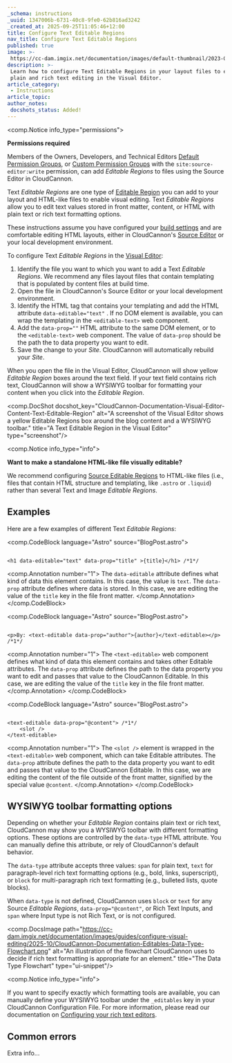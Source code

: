 ```yaml
---
_schema: instructions
_uuid: 1347006b-6731-40c8-9fe0-62b816ad3242
_created_at: 2025-09-25T11:05:46+12:00
title: Configure Text Editable Regions
nav_title: Configure Text Editable Regions
published: true
image: >-
 https://cc-dam.imgix.net/documentation/images/default-thumbnail/2023-Q4/CloudCannon-Documentation-Thumbnail.png
description: >-
 Learn how to configure Text Editable Regions in your layout files to enable
 plain and rich text editing in the Visual Editor.
article_category:
 - Instructions
article_topic:
author_notes:
 docshots_status: Added!
---
```

<comp.Notice info_type="permissions">
  <p><strong>Permissions required</strong></p><p>Members of the Owners, Developers, and Technical Editors <a href="/documentation/articles/what-are-default-permission-groups/">Default Permission Groups</a>, or <a href="/documentation/articles/what-are-custom-permission-groups/">Custom Permission Groups</a> with the <code>site:source-editor:write</code> permission, can add <em>Editable Regions</em> to files using the Source Editor in CloudCannon.</p>
</comp.Notice>

Text *Editable Regions* are one type of [Editable Region](/documentation/articles/what-are-editable-regions/) you can add to your layout and HTML-like files to enable visual editing. Text *Editable Regions* allow you to edit text values stored in front matter, content, or HTML with plain text or rich text formatting options.

These instructions assume you have configured your [build settings](/documentation/articles/configure-your-first-build/) and are comfortable editing HTML layouts, either in CloudCannon's [Source Editor](/documentation/articles/the-source-editor/) or your local development environment.

To configure Text *Editable Regions* in the [Visual Editor](/documentation/articles/the-visual-editor/):

1. Identify the file you want to which you want to add a Text *Editable Regions*. We recommend any files layout files that contain templating that is populated by content files at build time.
2. Open the file in CloudCannon's Source Editor or your local development environment.
3. Identify the HTML tag that contains your templating and add the HTML attribute `data-editable="text"` . If no DOM element is available, you can wrap the templating in the `<editable-text>` web component.
4. Add the `data-prop=""` HTML attribute to the same DOM element, or to the `<editable-text>` web component. The value of `data-prop` should be the path the to data property you want to edit.
5. Save the change to your *Site*. CloudCannon will automatically rebuild your *Site*.

When you open the file in the Visual Editor, CloudCannon will show yellow *Editable Region* boxes around the text field. If your text field contains rich text, CloudCannon will show a WYSIWYG toolbar for formatting your content when you click into the *Editable Region*.

<comp.DocShot docshot_key="CloudCannon-Documentation-Visual-Editor-Content-Text-Editable-Region" alt="A screenshot of the Visual Editor shows a yellow Editable Regions box around the blog content and a WYSIWYG toolbar." title="A Text Editable Region in the Visual Editor" type="screenshot"/>

<comp.Notice info_type="info">
  <p><strong>Want to make a standalone HTML-like file visually editable?</strong></p><p>We recommend configuring <a href="/documentation/articles/configure-source-editable-regions/">Source Editable Regions</a> to HTML-like files (i.e., files that contain HTML structure and templating, like <code>.astro</code> or <code>.liquid</code>) rather than several Text and Image <em>Editable Regions</em>.</p>
</comp.Notice>

## Examples

Here are a few examples of different Text *Editable Regions*:

<comp.CodeBlock language="Astro" source="BlogPost.astro">
``````````

<h1 data-editable="text" data-prop="title" >{title}</h1> /*1*/

``````````
<comp.Annotation number="1">
  The `data-editable` attribute defines what kind of data this element contains. In this case, the value is `text`. The `data-prop` attribute defines where data is stored. In this case, we are editing the value of the `title` key in the file front matter.
</comp.Annotation>
</comp.CodeBlock>

<comp.CodeBlock language="Astro" source="BlogPost.astro">
``````````

<p>By: <text-editable data-prop="author">{author}</text-editable></p> /*1*/

``````````
<comp.Annotation number="1">
  The `<text-editable>` web component defines what kind of data this element contains and takes other Editable attributes. The `data-prop` attribute defines the path to the data property you want to edit and passes that value to the CloudCannon Editable. In this case, we are editing the value of the `title` key in the file front matter.
</comp.Annotation>
</comp.CodeBlock>

<comp.CodeBlock language="Astro" source="BlogPost.astro">
``````````

<text-editable data-prop="@content"> /*1*/
    <slot />
</text-editable>

``````````
<comp.Annotation number="1">
  The `<slot />` element is wrapped in the `<text-editable>` web component, which can take Editable attributes. The `data-prop` attribute defines the path to the data property you want to edit and passes that value to the CloudCannon Editable. In this case, we are editing the content of the file outside of the front matter, signified by the special value `@content`.
</comp.Annotation>
</comp.CodeBlock>

## WYSIWYG toolbar formatting options

Depending on whether your *Editable Region* contains plain text or rich text, CloudCannon may show you a WYSIWYG toolbar with different formatting options. These options are controlled by the `data-type` HTML attribute. You can manually define this attribute, or rely of CloudCannon's default behavior.

The `data-type` attribute accepts three values: `span` for plain text, `text` for paragraph-level rich text formatting options (e.g., bold, links, superscript), or `block` for multi-paragraph rich text formatting (e.g., bulleted lists, quote blocks).

When `data-type` is not defined, CloudCannon uses `block` or `text` for any Source *Editable Regions*, `data-prop="@content"`, or Rich Text Inputs, and `span` where Input type is not Rich Text, or is not configured.

<comp.DocsImage path="https://cc-dam.imgix.net/documentation/images/guides/configure-visual-editing/2025-10/CloudCannon-Documentation-Editables-Data-Type-Flowchart.png" alt="An illustration of the flowchart CloudCannon uses to decide if rich text formatting is appropriate for an element." title="The Data Type Flowchart" type="ui-snippet"/>

<comp.Notice info_type="info">
  <p>If you want to specify exactly which formatting tools are available, you can manually define your WYSIWYG toolbar under the <code>_editables</code> key in your CloudCannon Configuration File. For more information, please read our documentation on <a href="/documentation/articles/configure-your-rich-text-editors/#editable-regions">Configuring your rich text editors</a>.</p>
</comp.Notice>

## Common errors

Extra info...